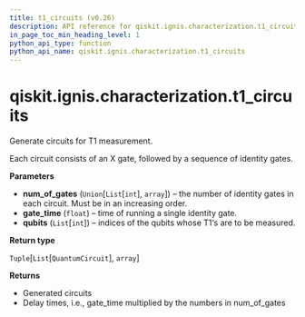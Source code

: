 ```yaml
---
title: t1_circuits (v0.26)
description: API reference for qiskit.ignis.characterization.t1_circuits in qiskit v0.26
in_page_toc_min_heading_level: 1
python_api_type: function
python_api_name: qiskit.ignis.characterization.t1_circuits
---
```


<span id="qiskit-ignis-characterization-t1-circuits" />

# qiskit.ignis.characterization.t1\_circuits

<Function id="qiskit.ignis.characterization.t1_circuits" isDedicatedPage={true} github="https://github.com/qiskit-community/qiskit-ignis/tree/stable/0.6/qiskit/ignis/characterization/coherence/circuits.py" signature="t1_circuits(num_of_gates, gate_time, qubits)">
  Generate circuits for T1 measurement.

  Each circuit consists of an X gate, followed by a sequence of identity gates.

  **Parameters**

  *   **num\_of\_gates** (`Union`\[`List`\[`int`], `array`]) – the number of identity gates in each circuit. Must be in an increasing order.
  *   **gate\_time** (`float`) – time of running a single identity gate.
  *   **qubits** (`List`\[`int`]) – indices of the qubits whose T1‘s are to be measured.

  **Return type**

  `Tuple`\[`List`\[`QuantumCircuit`], `array`]

  **Returns**

  *   Generated circuits
  *   Delay times, i.e., gate\_time multiplied by the numbers in num\_of\_gates
</Function>

